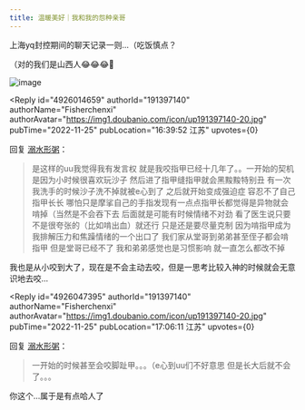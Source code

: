 ```yaml
---
title: 温暖美好｜我和我的怨种亲哥
---
```



<Forum groupName="我们都有姐妹兄弟" groupUrl="https://www.douban.com/group/733975/" archivedAt="2025-05-16T14:51:50.809Z">
  <Post
    id="279096201"
    title="温暖美好｜我和我的怨种亲哥"
    url="https://www.douban.com/group/topic/279096201/?_spm_id=MjQ2NDQ2NjIw"
    pubTime="2022-11-25"
    highlightUserId="191397140"
  >
上海yq封控期间的聊天记录一则...（吃饭慎点？

（对的我们是山西人😂😂😂🙉

![image](https://img3.doubanio.com/view/group_topic/l/public/p583501257.webp)

<Reply
  id="4926014659"
  authorId="191397140"
  authorName="Fisherchenxi"
  authorAvatar="https://img1.doubanio.com/icon/up191397140-20.jpg"
  pubTime="2022-11-25"
  pubLocation="16:39:52 江苏"
  upvotes={0}
>
回复 [溺水形粥](https://www.douban.com/people/204256955/)：
> 是这样的uu我觉得我有发言权
就是我咬指甲已经十几年了。。一开始的契机是因为小时候很喜欢玩沙子
然后进了指甲缝指甲就会黑黢黢特别丑
有一次我洗手的时候沙子洗不掉就被e心到了 之后就开始变成强迫症
容忍不了自己指甲长长
哪怕只是摩挲自己的手指发现有一点点指甲长都觉得是异物就会啃掉（当然是不会吞下去
后面就是可能有时候情绪不对劲
看了医生说只要不是很夸张的（比如啃出血）就还行 只是还是要尽量克制
因为啃指甲成为我排解压力和焦躁情绪的一个出口了
我们家从堂哥到弟弟甚至侄子都会啃指甲 但是堂哥已经不了
我和弟弟感觉也是习惯影响 就一直怎么都改不掉

我也是从小咬到大了，现在是不会主动去咬，但是一思考比较入神的时候就会无意识地去咬...
</Reply>

<Reply
  id="4926047395"
  authorId="191397140"
  authorName="Fisherchenxi"
  authorAvatar="https://img1.doubanio.com/icon/up191397140-20.jpg"
  pubTime="2022-11-25"
  pubLocation="17:06:11 江苏"
  upvotes={0}
>
回复 [溺水形粥](https://www.douban.com/people/204256955/)：
> 一开始的时候甚至会咬脚趾甲。。。（e心到uu们不好意思
但是长大后就不会了。。。

你这个...属于是有点哈人了
</Reply>
  </Post>
</Forum>
